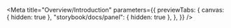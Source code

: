 

<Meta
	title="Overview/Introduction"
	parameters={{
		previewTabs: {
			canvas: { hidden: true },
			"storybook/docs/panel": { hidden: true },
		},
	}}
/>


<Masthead />
<Footer />
